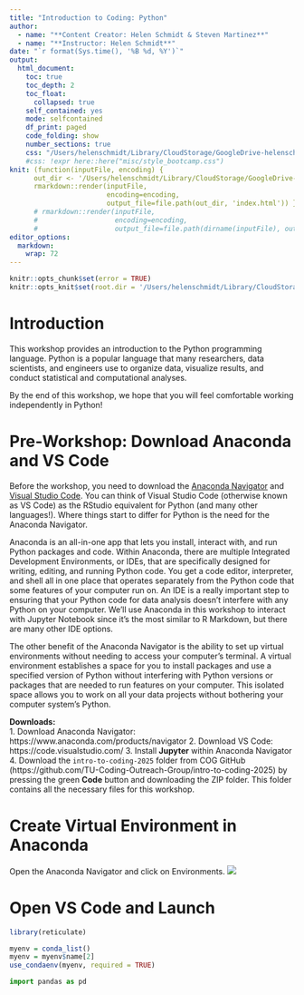 ```yaml
---
title: "Introduction to Coding: Python"
author: 
  - name: "**Content Creator: Helen Schmidt & Steven Martinez**"
  - name: "**Instructor: Helen Schmidt**"
date: "`r format(Sys.time(), '%B %d, %Y')`"
output: 
  html_document: 
    toc: true
    toc_depth: 2
    toc_float:
      collapsed: true
    self_contained: yes
    mode: selfcontained
    df_print: paged    
    code_folding: show
    number_sections: true
    css: "/Users/helenschmidt/Library/CloudStorage/GoogleDrive-helenschmidt129@gmail.com/My Drive/SANLab/Presentations/2025.01-COG-Python/misc/style_bootcamp.css"
    #css: !expr here::here("misc/style_bootcamp.css")
knit: (function(inputFile, encoding) { 
      out_dir <- '/Users/helenschmidt/Library/CloudStorage/GoogleDrive-helenschmidt129@gmail.com/My Drive/SANLab/Presentations/2025.01-COG-Python';
      rmarkdown::render(inputFile,
                        encoding=encoding, 
                        output_file=file.path(out_dir, 'index.html')) })
      # rmarkdown::render(inputFile,
      #                   encoding=encoding, 
      #                   output_file=file.path(dirname(inputFile), out_dir, 'index.html')) })                        
editor_options: 
  markdown: 
    wrap: 72
---
```


```r
knitr::opts_chunk$set(error = TRUE)
knitr::opts_knit$set(root.dir = '/Users/helenschmidt/Library/CloudStorage/GoogleDrive-helenschmidt129@gmail.com/My Drive/SANLab/Presentations/2025.01-COG-Python/')
```

# Introduction

This workshop provides an introduction to the Python programming language. Python is a popular language that many researchers, data scientists, and engineers use to organize data, visualize results, and conduct statistical and computational analyses. 

By the end of this workshop, we hope that you will feel comfortable working independently in Python!

# Pre-Workshop: Download Anaconda and VS Code

Before the workshop, you need to download the [Anaconda Navigator](https://www.anaconda.com/products/navigator) and [Visual Studio Code](https://code.visualstudio.com/). You can think of Visual Studio Code (otherwise known as VS Code) as the RStudio equivalent for Python (and many other languages!). Where things start to differ for Python is the need for the Anaconda Navigator. 

Anaconda is an all-in-one app that lets you install, interact with, and run Python packages and code. Within Anaconda, there are multiple Integrated Development Environments, or IDEs, that are specifically designed for writing, editing, and running Python code. You get a code editor, interpreter, and shell all in one place that operates separately from the Python code that some features of your computer run on. An IDE is a really important step to ensuring that your Python code for data analysis doesn't interfere with any Python on your computer. We'll use Anaconda in this workshop to interact with Jupyter Notebook since it's the most similar to R Markdown, but there are many other IDE options. 

The other benefit of the Anaconda Navigator is the ability to set up virtual environments without needing to access your computer's terminal. A virtual environment establishes a space for you to install packages and use a specified version of Python without interfering with Python versions or packages that are needed to run features on your computer. This isolated space allows you to work on all your data projects without bothering your computer system's Python.

**Downloads:**  
1. Download Anaconda Navigator: https://www.anaconda.com/products/navigator 
2. Download VS Code: https://code.visualstudio.com/
3. Install **Jupyter** within Anaconda Navigator  
4. Download the `intro-to-coding-2025` folder from COG GitHub (https://github.com/TU-Coding-Outreach-Group/intro-to-coding-2025) by pressing the green **Code** button and downloading the ZIP folder. This folder contains all the necessary files for this workshop.

# Create Virtual Environment in Anaconda

Open the Anaconda Navigator and click on Environments.
![](images/anaconda-environments.png)


# Open VS Code and Launch

```r
library(reticulate)
```

```r
myenv = conda_list()
myenv = myenv$name[2]
use_condaenv(myenv, required = TRUE)
```

```python
import pandas as pd
```